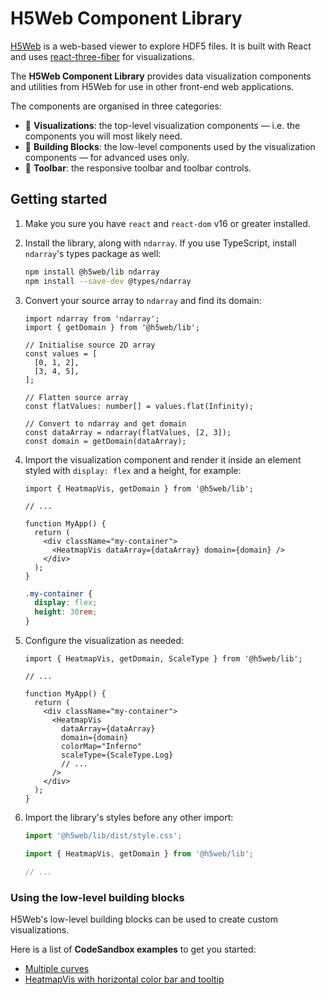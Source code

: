<Meta title="Getting started" />

# H5Web Component Library

[H5Web](https://github.com/silx-kit/h5web) is a web-based viewer to explore HDF5 files. It is built with React and uses
[react-three-fiber](https://github.com/react-spring/react-three-fiber) for visualizations.

The **H5Web Component Library** provides data visualization components and utilities from H5Web for use in other front-end web applications.

The components are organised in three categories:

- 🎨 **Visualizations**: the top-level visualization components — i.e. the components you will most likely need.
- 🧱 **Building Blocks**: the low-level components used by the visualization components — for advanced uses only.
- 🧰 **Toolbar**: the responsive toolbar and toolbar controls.

## Getting started

1. Make you sure you have `react` and `react-dom` v16 or greater installed.
1. Install the library, along with `ndarray`. If you use TypeScript, install `ndarray`'s types package as well:

   ```bash
   npm install @h5web/lib ndarray
   npm install --save-dev @types/ndarray
   ```

1. Convert your source array to `ndarray` and find its domain:

   ```tsx
   import ndarray from 'ndarray';
   import { getDomain } from '@h5web/lib';

   // Initialise source 2D array
   const values = [
     [0, 1, 2],
     [3, 4, 5],
   ];

   // Flatten source array
   const flatValues: number[] = values.flat(Infinity);

   // Convert to ndarray and get domain
   const dataArray = ndarray(flatValues, [2, 3]);
   const domain = getDomain(dataArray);
   ```

1. Import the visualization component and render it inside an element styled with `display: flex` and a height, for example:

   ```tsx
   import { HeatmapVis, getDomain } from '@h5web/lib';

   // ...

   function MyApp() {
     return (
       <div className="my-container">
         <HeatmapVis dataArray={dataArray} domain={domain} />
       </div>
     );
   }
   ```

   ```css
   .my-container {
     display: flex;
     height: 30rem;
   }
   ```

1. Configure the visualization as needed:

   ```tsx
   import { HeatmapVis, getDomain, ScaleType } from '@h5web/lib';

   // ...

   function MyApp() {
     return (
       <div className="my-container">
         <HeatmapVis
           dataArray={dataArray}
           domain={domain}
           colorMap="Inferno"
           scaleType={ScaleType.Log}
           // ...
         />
       </div>
     );
   }
   ```

1. Import the library's styles before any other import:

   ```ts
   import '@h5web/lib/dist/style.css';

   import { HeatmapVis, getDomain } from '@h5web/lib';

   // ...
   ```

### Using the low-level building blocks

H5Web's low-level building blocks can be used to create custom visualizations.

Here is a list of **CodeSandbox examples** to get you started:

- [Multiple curves](https://codesandbox.io/s/h5weblib-demo-multiple-curves-kwkli)
- [HeatmapVis with horizontal color bar and tooltip](https://codesandbox.io/s/h5weblib-demo-heatmap-with-tooltip-ti5cy)

